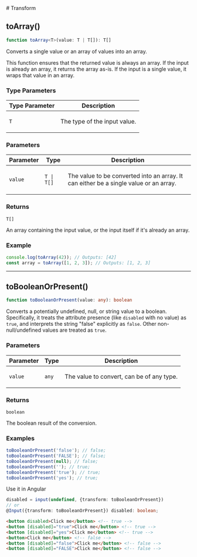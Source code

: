 
[//]: # (Do not edit directly)
[//]: # (Generated by the Cocokits TypeDoc custom theme on Fri Sep 27 2024 21:43:57 GMT+0200)



<Meta title='Utils/Transform'/>
<MdxDocPage groupTitle='Utils' toc={tocItems} utilsPage={true} hideCckThemeSwitcher={true}>
# Transform

## toArray()

```ts
function toArray<T>(value: T | T[]): T[]
```

Converts a single value or an array of values into an array.

This function ensures that the returned value is always an array. If the input is already an array,
it returns the array as-is. If the input is a single value, it wraps that value in an array.

### Type Parameters

<table class="arg-type-table">
<thead>
<tr>
<th>Type Parameter</th>
<th>Description</th>
</tr>
</thead>
<tbody>
<tr>
<td>

`T`

</td>
<td>

The type of the input value.

</td>
</tr>
</tbody>
</table>

### Parameters

<table class="arg-type-table">
<thead>
<tr>
<th>Parameter</th>
<th>Type</th>
<th>Description</th>
</tr>
</thead>
<tbody>
<tr>
<td>

`value`

</td>
<td>

`T | T[]`

</td>
<td>

The value to be converted into an array. It can either be a single value or an array.

</td>
</tr>
</tbody>
</table>

### Returns

`T[]`

An array containing the input value, or the input itself if it's already an array.

### Example

```typescript
console.log(toArray(42)); // Outputs: [42]
const array = toArray([1, 2, 3]); // Outputs: [1, 2, 3]
```

***

## toBooleanOrPresent()

```ts
function toBooleanOrPresent(value: any): boolean
```

Converts a potentially undefined, null, or string value to a boolean.
Specifically, it treats the attribute presence (like `disabled` with no value)
as `true`, and interprets the string "false" explicitly as `false`.
Other non-null/undefined values are treated as `true`.

### Parameters

<table class="arg-type-table">
<thead>
<tr>
<th>Parameter</th>
<th>Type</th>
<th>Description</th>
</tr>
</thead>
<tbody>
<tr>
<td>

`value`

</td>
<td>

`any`

</td>
<td>

The value to convert, can be of any type.

</td>
</tr>
</tbody>
</table>

### Returns

`boolean`

The boolean result of the conversion.

### Examples

```typescript
toBooleanOrPresent('false'); // false;
toBooleanOrPresent('FALSE'); // false;
toBooleanOrPresent(null); // false;
toBooleanOrPresent(''); // true;
toBooleanOrPresent('true'); // true;
toBooleanOrPresent('yes'); // true;
```

Use it in Angular
```typescript
disabled = input(undefined, {transform: toBooleanOrPresent})
// or
@Input({transform: toBooleanOrPresent}) disabled: boolean;
```
```html
<button disabled>Click me</button> <!-- true -->
<button [disabled]="true">Click me</button> <!-- true -->
<button [disabled]="yes">Click me</button> <!-- true -->
<button>Click me</button> <!-- false -->
<button [disabled]="false">Click me</button> <!-- false -->
<button [disabled]="FALSE">Click me</button> <!-- false -->
```

</MdxDocPage>
